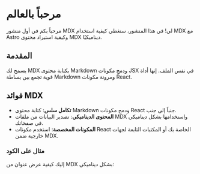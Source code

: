 # مرحباً بالعالم

مرحباً بكم في أول منشور MDX لي! في هذا المنشور، سنغطي كيفية استخدام MDX مع Astro وكيفية استيراد محتوى MDX ديناميكيًا.

## المقدمة

يسمح لك MDX بكتابة محتوى Markdown ودمج مكونات JSX في نفس الملف. إنها أداة قوية تجمع بين بساطة Markdown ومرونة مكونات React.

## فوائد MDX

- **تكامل سلس**: كتابة محتوى Markdown ودمج مكونات React جنباً إلى جنب.
- **المحتوى الديناميكي**: تصدير البيانات من ملفات MDX واستخدامها بشكل ديناميكي في صفحاتك.
- **المكونات المخصصة**: استخدم مكونات React الخاصة بك أو المكتبات التابعة لجهات خارجية ضمن MDX.

### مثال على الكود

إليك كيفية عرض عنوان من MDX بشكل ديناميكي: 
